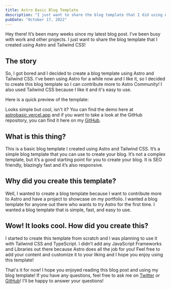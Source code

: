 ```yaml
---
title: Astro Basic Blog Template
description: "I just want to share the blog template that I did using Astro!"
pubDate: "October 17, 2022"
---
```


Hey there! It’s been many weeks since my latest blog post. I’ve been busy with work and other projects. I just want to share the blog template that I created using Astro and Tailwind CSS!

## The story

So, I got bored and I decided to create a blog template using Astro and Tailwind CSS. I've been using Astro for a while now and I like it, so I decided to create this blog template so I can contribute more to Astro Community! I also used Tailwind CSS because I like it and it's easy to use.

Here is a quick preview of the template:
<BlogImage src={basicblog} alt="Basic Blog Preview" />

Looks simple but cool, isn't it? You can find the demo here at [astrobasic.vercel.app](https://astrobasic.vercel.app) and if you want to take a look at the GitHub repository, you can find it here on my [GitHub](https://github.com/lancerossdev/basicblog).

## What is this thing?

This is a basic blog template I created using Astro and Tailwind CSS. It’s a simple blog template that you can use to create your blog. It’s not a complex template, but it’s a good starting point for you to create your blog. It is SEO friendly, blazingly fast and it’s also responsive.

## Why did you create this template?

Well, I wanted to create a blog template because I want to contribute more to Astro and have a project to showcase on my portfolio. I wanted a blog template for anyone out there who wants to try Astro for the first time. I wanted a blog template that is simple, fast, and easy to use.

## Wow! It looks cool. How did you create this?

I started to create this template from scratch and I was planning to use it with Tailwind CSS and TypeScript. I didn’t add any JavaScript Frameworks and Libraries out there because Astro does all the job for you! Feel free to add your content and customize it to your liking and I hope you enjoy using this template!

That's it for now! I hope you enjoyed reading this blog post and using my blog template! If you have any questions, feel free to ask me on [Twitter](https://twitter.com/lancerossdev) or [GitHub](https://github.com/lancerossdev)! I'll be happy to answer your questions!
